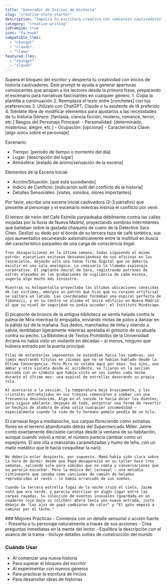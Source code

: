 ```yaml
---
title: "Generador de Inicios de Historia"
slug: "creative-story-starter"
description: "Impulsa tu escritura creativa con comienzos cautivadores"
category: "creative-writing"
isPremium: true
icon: "fa-book"
compatible_llms:
  - "chatgpt"
  - "claude"
  - "llama"
featured_llms:
  - "chatgpt"
  - "claude"
---
```


<PromptDescription>
  Supera el bloqueo del escritor y despierta tu creatividad con inicios de historia cautivadores. Este prompt te ayuda a generar aperturas convincentes que atrapan a los lectores desde la primera frase, preparando el escenario para narrativas fascinantes en cualquier género.
</PromptDescription>

<PromptInstructions>
  1. Copia la plantilla a continuación
  2. Reemplaza el texto entre [corchetes] con tus preferencias
  3. Utilízalo con ChatGPT, Claude o tu asistente de IA preferido
  4. Siéntete libre de modificar elementos para ajustarlos a las necesidades de tu historia
</PromptInstructions>

<PromptTemplate>
Género: [fantasía, ciencia ficción, misterio, romance, terror, etc.]
Rasgos del Personaje Principal:
- Personalidad: [determinado, misterioso, alegre, etc.]
- Ocupación: [opcional]
- Característica Clave: [algo único sobre el personaje]

Escenario:
- Tiempo: [período de tiempo o momento del día]
- Lugar: [descripción del lugar]
- Atmósfera: [estado de ánimo/sensación de la escena]

Elementos de la Escena Inicial:
- Acción/Situación: [qué está sucediendo]
- Indicio de Conflicto: [indicación sutil del conflicto de la historia]
- Detalles Sensoriales: [vistas, sonidos, olores importantes]

Por favor, escribe una escena inicial cautivadora (2-3 párrafos) que presente al personaje y el escenario mientras insinúa el conflicto por venir.
</PromptTemplate>

<LlmSampleTabs>
  <LlmSample slug="chatgpt" color="#10a37f">
    El letrero de neón del Café Estrella parpadeaba débilmente contra las calles mojadas por la lluvia de Nueva Madrid, proyectando sombras intermitentes que bailaban sobre la gastada chaqueta de cuero de la Detective Sara Chen. Deslizó su dedo por el borde de su tercera taza de café sintético, sus ojos aumentados escaneando automáticamente entre la multitud en busca del característico parpadeo de una carga de consciencia ilegal.

    Tres desapariciones en la última semana, todas siguiendo el mismo patrón: ejecutivos exitosos desvaneciéndose de sus oficinas en los rascacielos, dejando solo una tenue firma digital que no debería existir en una sala analógica. La comisaría lo llamaba espionaje corporativo. El implante neural de Sara, registrando patrones de estrés elevados en las grabaciones de vigilancia de cada escena, sugería algo mucho más siniestro.

    Mientras su holopantalla proyectaba las últimas ubicaciones conocidas de las víctimas, emergió un patrón que hizo que su corazón artificial se saltara un latido. Las coordenadas formaban una espiral perfecta de fibonacci, y en su centro se alzaba el único edificio en Nueva Madrid al que su nivel de seguridad no podía acceder: el Instituto Mindscape.
  </LlmSample>
  
  <LlmSample slug="claude" color="#8e44ef">
    El picaporte de bronce de la antigua biblioteca se sentía helado contra la palma de Mira mientras lo empujaba, enviando motas de polvo a danzar en la pálida luz de la mañana. Sus dedos, manchados de tinta y oliendo a salvia, temblaban ligeramente mientras apretaba el grimorio de su abuela contra su pecho. La Biblioteca de Textos Prohibidos de la Universidad Arcana no había visto un visitante en décadas – al menos, ninguno que hubiera entrado por la puerta principal.

    Filas de estanterías imponentes se extendían hacia las sombras, sus lomos mostrando títulos en idiomas que no se habían hablado desde la Última Convergencia. Pero Mira no estaba aquí por esos. Sus ojos, uno ámbar y otro violeta desde el accidente, se fijaron en la sección marcada con un símbolo que había visto en sus sueños cada noche durante el último mes: una espiral de estrellas devorando su propia cola.

    Al acercarse a la sección, la temperatura bajó bruscamente, y los cristales entretejidos en sus trenzas comenzaron a zumbar con una frecuencia desconocida. Algo en el sonido le hacía doler los dientes, pero siguió adelante. Después de todo, encontrar una forma de revertir un hechizo de atadura de alma valía cualquier incomodidad – especialmente cuando la vida de tu hermano gemelo pendía de un hilo.
  </LlmSample>
  
  <LlmSample slug="llama" color="#4f46e5">
    El carnaval llegó a medianoche, sus carpas floreciendo como extrañas flores en el terreno abandonado detrás del Supermercado Miller. Jaime contó exactamente diecisiete carretas desde la ventana de su habitación, aunque cuando volvió a mirar, el número parecía cambiar como un espejismo. El aire olía a manzanas caramelizadas y humo de leña, con un matiz metálico que le hacía cosquillear la nariz.

    No debería estar despierto, por supuesto. Mamá había sido clara sobre la hora de dormir desde que Papá desapareció en su taller hace tres semanas, saliendo solo para comidas que no comía y conversaciones que no parecía escuchar. Pero la música del carnaval – una melodía tintineante que sonaba como canciones de camión de helados reproducidas al revés – lo había arrancado de sus sueños.

    Cuando la tercera estrella fugaz de la noche cruzó el cielo, Jaime notó que era verde, y parecía aterrizar en algún lugar entre las carpas rayadas. Su colección de eventos inusuales (guardada en un cuaderno rojo bajo su colchón) ahora tenía una nueva entrada, justo debajo de "Los ojos de papá cambiaron de color" y "El gato empezó a caminar por el techo."
  </LlmSample>
</LlmSampleTabs>

<PromptTips>
  ### Mejores Prácticas
  - Comienza con un detalle sensorial o acción fuerte
  - Presenta a tu personaje naturalmente a través de sus acciones
  - Crea preguntas inmediatas en la mente del lector
  - Equilibra la descripción con el avance de la trama
  - Incluye detalles sutiles de construcción del mundo

  ### Cuándo Usar
  - Al comenzar una nueva historia
  - Para superar el bloqueo del escritor
  - Al experimentar con nuevos géneros
  - Para practicar la escritura de inicios
  - Para desarrollar ideas de historias
</PromptTips>
